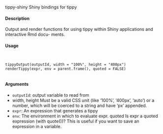 
tippy-shiny
Shiny bindings for tippy

#### Description

Output and render functions for using tippy within Shiny applications and interactive Rmd docu-
ments.

#### Usage
<pre><code>

tippyOutput(outputId, width = "100%", height = "400px")
renderTippy(expr, env = parent.frame(), quoted = FALSE)

</code></pre>
#### Arguments

* ``outputId``: output variable to read from
* width, height Must be a valid CSS unit (like '100%', '400px', 'auto') or a number, which will be coerced to a string and have 'px' appended.
* ``expr``:  An expression that generates a tippy
* ``env``:  The environment in which to evaluate expr.
quoted Is expr a quoted expression (with quote())? This is useful if you want to save
an expression in a variable.
